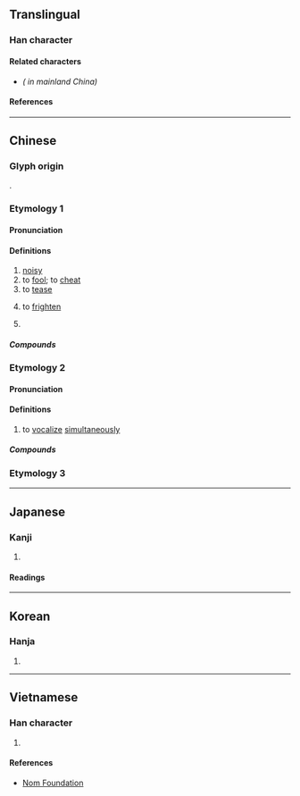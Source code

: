 {{also|鬨|閧}}
{{character info}}
==Translingual==

===Han character===
{{Han char|rn=30|rad=口|as=06|sn=9|four=64081|canj=RTC|ids=⿰口共}}

====Related characters====
* {{l|mul|[[鬨]], [[閧]]}} ''({{w|Variant Chinese character|Variant}} {{w|Traditional Chinese characters|traditional forms}} in mainland China)'' <!-- Refer 《通用規范漢字表》 2013 -->

====References====
{{Han ref|kx=0188.200|dkj=03588|dj=0408.070|hdz=10612.030|uh=54C4}}

----

==Chinese==
{{zh-forms}}

===Glyph origin===
{{Han etym}}
{{Han compound|口|共|ls=psc|c1=s|c2=p|t1=mouth}}.

===Etymology 1===

====Pronunciation====
{{zh-pron
|m=hǒng
|m-s=
|c=hung6,hung3
|c-t=
|g=
|h=pfs=
|j=
|mb=
|md=
|mn=ml:hóng/ml,tw,sg:háng/tw,zz:hōng
|mn_note=hóng - literary; háng - vernacular
|mn-t=hong2
|w=
|x=
|mc=y
|oc=y
|cat=v,a
}}

====Definitions====
{{zh-hanzi}}

# [[noisy]]
# to [[fool]]; to [[cheat]]
# to [[tease]]
# {{lb|zh|Singapore|_|Hokkien}} to [[frighten]]
# {{lb|zh|Cantonese}} {{rfdef|zh}}
#: {{zh-x|哄 埋嚟 我 度 做咩 啫？||C}}

=====Compounds=====
{{zh-der|侵哄|哄人|哄哄|哄嚇騙詐|哄弄|哄賺|哄騙|啜哄|打哄|撮科打哄|攛哄|攛哄鳥亂|瞞哄|蒙哄|詐哄|誆哄|調哄|賺哄|曾著賣糖君子哄，如今不信口甜人}}

===Etymology 2===

====Pronunciation====
{{zh-pron
|m=hōng
|c=hung1
|h=pfs=
|md=
|mn=ml:hong/qz,xm,zz:hang
|mn_note=hong - literary; hang - vernacular
|mn-t=hong1
|w=
|cat=v
}}

====Definitions====
{{zh-hanzi}}

# {{lb|zh|of [[many]] [[people]]}} to [[vocalize]] [[simultaneously]]
#: {{zh-also|叿}}

=====Compounds=====
{{zh-der|一哄而上|串哄|哄動|亂哄哄|哄傳一時|哄搶|一哄而起|哄哄翕翕|一哄而集|一哄而散|和哄|哄抬物價|哄傳|哄抬|喧哄|哄堂大笑|哄堂|哄然|稀里打哄|熱鬧哄哄|打和哄|胡廝哄|鬧哄哄|趁哄打劫|趁哄}}

===Etymology 3===
{{zh-see|鬨}}

----

==Japanese==

===Kanji===
{{ja-kanji|grade=|rs=口06}}

# {{rfdef|ja|sort=口06}}

====Readings====
{{ja-readings
|goon=く, ぐ
|kanon=こう
|kun=こえ-<こゑ-, たぶらかす
}}

----

==Korean==

===Hanja===
{{ko-hanja|홍}}

# {{rfdef|ko|sort=口06}}

----

==Vietnamese==

===Han character===
{{vi-readings|rs=口06|readings=họng,hống,hòng,ngọng,rống}}

# {{rfdef|vi|sort=口06}}

====References====
* [http://nomfoundation.org/common/nom_details.php?codepoint=54C4 Nom Foundation]